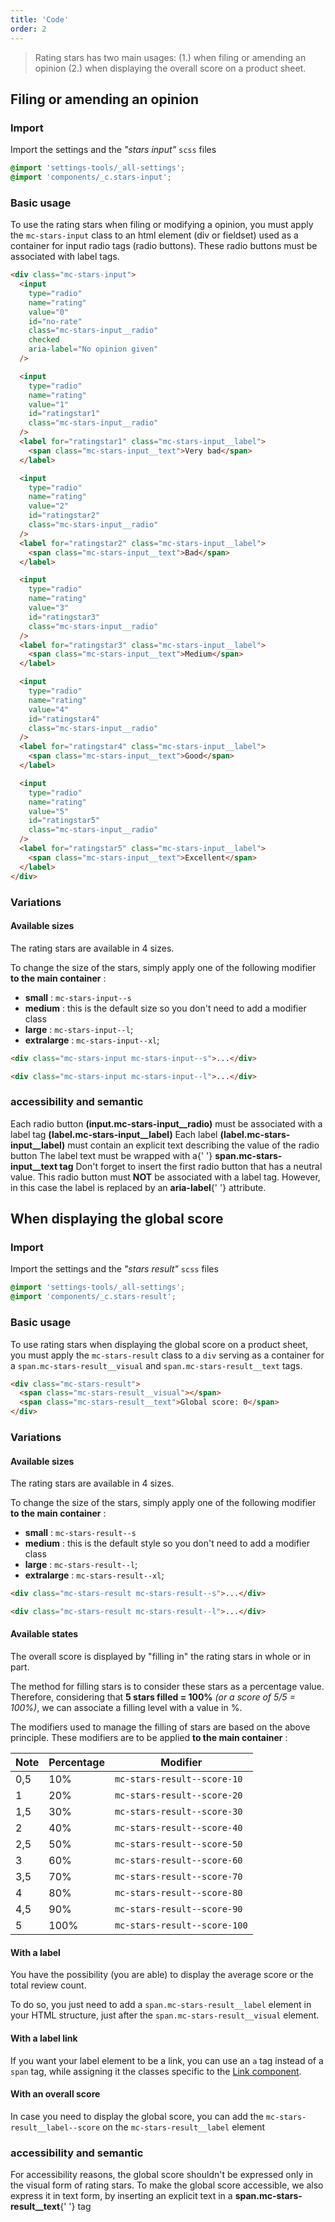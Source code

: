 ```yaml
---
title: 'Code'
order: 2
---
```


> Rating stars has two main usages: (1.) when filing or amending an opinion (2.) when displaying the overall score on a product sheet.

## Filing or amending an opinion

### Import

Import the settings and the _"stars input"_ `scss` files

```scss
@import 'settings-tools/_all-settings';
@import 'components/_c.stars-input';
```

### Basic usage

To use the rating stars when filing or modifying a opinion, you must apply the `mc-stars-input` class to an html element (div or fieldset) used as a container for input radio tags (radio buttons). These radio buttons must be associated with label tags.

```html
<div class="mc-stars-input">
  <input
    type="radio"
    name="rating"
    value="0"
    id="no-rate"
    class="mc-stars-input__radio"
    checked
    aria-label="No opinion given"
  />

  <input
    type="radio"
    name="rating"
    value="1"
    id="ratingstar1"
    class="mc-stars-input__radio"
  />
  <label for="ratingstar1" class="mc-stars-input__label">
    <span class="mc-stars-input__text">Very bad</span>
  </label>

  <input
    type="radio"
    name="rating"
    value="2"
    id="ratingstar2"
    class="mc-stars-input__radio"
  />
  <label for="ratingstar2" class="mc-stars-input__label">
    <span class="mc-stars-input__text">Bad</span>
  </label>

  <input
    type="radio"
    name="rating"
    value="3"
    id="ratingstar3"
    class="mc-stars-input__radio"
  />
  <label for="ratingstar3" class="mc-stars-input__label">
    <span class="mc-stars-input__text">Medium</span>
  </label>

  <input
    type="radio"
    name="rating"
    value="4"
    id="ratingstar4"
    class="mc-stars-input__radio"
  />
  <label for="ratingstar4" class="mc-stars-input__label">
    <span class="mc-stars-input__text">Good</span>
  </label>

  <input
    type="radio"
    name="rating"
    value="5"
    id="ratingstar5"
    class="mc-stars-input__radio"
  />
  <label for="ratingstar5" class="mc-stars-input__label">
    <span class="mc-stars-input__text">Excellent</span>
  </label>
</div>
```

<Preview path="stars-input-basic" />

### Variations

#### Available sizes

The rating stars are available in 4 sizes.

To change the size of the stars, simply apply one of the following modifier **to the main container** :

- **small** : `mc-stars-input--s`
- **medium** : this is the default size so you don't need to add a modifier class
- **large** : `mc-stars-input--l`;
- **extralarge** : `mc-stars-input--xl`;

```html
<div class="mc-stars-input mc-stars-input--s">...</div>

<div class="mc-stars-input mc-stars-input--l">...</div>
```

<Preview path="stars-input-all-sizes" />

### accessibility and semantic

<HintItem>
  Each radio button <strong>(input.mc-stars-input__radio)</strong> must be
  associated with a label tag <strong>(label.mc-stars-input__label)</strong>
</HintItem>

<HintItem>
  Each label <strong>(label.mc-stars-input__label)</strong> must contain an
  explicit text describing the value of the radio button
</HintItem>

<HintItem>
  The label text must be wrapped with a{' '}
  <strong>span.mc-stars-input__text tag</strong>
</HintItem>

<HintItem dont>
  Don't forget to insert the first radio button that has a neutral value. This
  radio button must <strong>NOT</strong> be associated with a label tag.
  However, in this case the label is replaced by an <strong>aria-label</strong>{' '}
  attribute.
</HintItem>

## When displaying the global score

### Import

Import the settings and the _"stars result"_ `scss` files

```scss
@import 'settings-tools/_all-settings';
@import 'components/_c.stars-result';
```

### Basic usage

To use rating stars when displaying the global score on a product sheet, you must apply the `mc-stars-result` class to a `div` serving as a container for a `span.mc-stars-result__visual` and `span.mc-stars-result__text` tags.

```html
<div class="mc-stars-result">
  <span class="mc-stars-result__visual"></span>
  <span class="mc-stars-result__text">Global score: 0</span>
</div>
```

<Preview path="stars-result-basic" />

### Variations

#### Available sizes

The rating stars are available in 4 sizes.

To change the size of the stars, simply apply one of the following modifier **to the main container** :

- **small** : `mc-stars-result--s`
- **medium** : this is the default style so you don't need to add a modifier class
- **large** : `mc-stars-result--l`;
- **extralarge** : `mc-stars-result--xl`;

```html
<div class="mc-stars-result mc-stars-result--s">...</div>

<div class="mc-stars-result mc-stars-result--l">...</div>
```

#### Available states

The overall score is displayed by "filling in" the rating stars in whole or in part.

The method for filling stars is to consider these stars as a percentage value. Therefore, considering that **5 stars filled = 100%** _(or a score of 5/5 = 100%)_, we can associate a filling level with a value in %.

The modifiers used to manage the filling of stars are based on the above principle.
These modifiers are to be applied **to the main container** :

| Note | Percentage | Modifier                     |
| ---- | ---------- | ---------------------------- |
| 0,5  | 10%        | `mc-stars-result--score-10`  |
| 1    | 20%        | `mc-stars-result--score-20`  |
| 1,5  | 30%        | `mc-stars-result--score-30`  |
| 2    | 40%        | `mc-stars-result--score-40`  |
| 2,5  | 50%        | `mc-stars-result--score-50`  |
| 3    | 60%        | `mc-stars-result--score-60`  |
| 3,5  | 70%        | `mc-stars-result--score-70`  |
| 4    | 80%        | `mc-stars-result--score-80`  |
| 4,5  | 90%        | `mc-stars-result--score-90`  |
| 5    | 100%       | `mc-stars-result--score-100` |

<Preview path="stars-result-all-sizes" />

#### With a label

You have the possibility (you are able) to display the average score or the total review count.

To do so, you just need to add a `span.mc-stars-result__label` element in your HTML structure, just after the `span.mc-stars-result__visual` element.

<Preview path="stars-result-label" nude />

#### With a label link

If you want your label element to be a link, you can use an `a` tag instead of a `span` tag, while assigning it the classes specific to the [Link component](/Components/Links/code/#available-sizes).

<Preview path="stars-result-label-link" nude />

#### With an overall score

In case you need to display the global score, you can add the `mc-stars-result__label--score` on the `mc-stars-result__label` element

<Preview path="stars-result-overall" nude />

### accessibility and semantic

<HintItem dont>
  For accessibility reasons, the global score shouldn't be expressed only in the
  visual form of rating stars.
</HintItem>

<HintItem>
  To make the global score accessible, we also express it in text form, by
  inserting an explicit text in a <strong>span.mc-stars-result__text</strong>{' '}
  tag
</HintItem>
